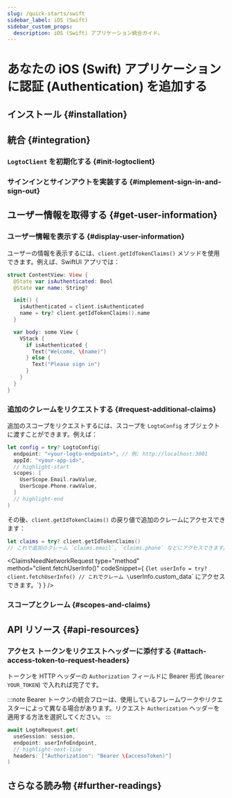 ```yaml
---
slug: /quick-starts/swift
sidebar_label: iOS (Swift)
sidebar_custom_props:
  description: iOS (Swift) アプリケーション統合ガイド。
---
```





# あなたの iOS (Swift) アプリケーションに認証 (Authentication) を追加する

<AppNote type="Native app" />

## インストール \{#installation}

<AddSdk />

## 統合 \{#integration}

### `LogtoClient` を初期化する \{#init-logtoclient}

<InitClient />

### サインインとサインアウトを実装する \{#implement-sign-in-and-sign-out}

<ImplementSignInAndSignOut />

<Checkpoint />

## ユーザー情報を取得する \{#get-user-information}

### ユーザー情報を表示する \{#display-user-information}

ユーザーの情報を表示するには、`client.getIdTokenClaims()` メソッドを使用できます。例えば、SwiftUI アプリでは：

```swift title="ContentView.swift"
struct ContentView: View {
  @State var isAuthenticated: Bool
  @State var name: String?

  init() {
    isAuthenticated = client.isAuthenticated
    name = try? client.getIdTokenClaims().name
  }

  var body: some View {
    VStack {
      if isAuthenticated {
        Text("Welcome, \(name)")
      } else {
        Text("Please sign in")
      }
    }
  }
}
```

### 追加のクレームをリクエストする \{#request-additional-claims}

<FindUserInfoMissing method="client.getIdTokenClaims()" />

<ScopesAndClaimsIntroduction />

追加のスコープをリクエストするには、スコープを `LogtoConfig` オブジェクトに渡すことができます。例えば：

```swift title="ContentView.swift"
let config = try? LogtoConfig(
  endpoint: "<your-logto-endpoint>", // 例: http://localhost:3001
  appId: "<your-app-id>",
  // highlight-start
  scopes: [
    UserScope.Email.rawValue,
    UserScope.Phone.rawValue,
  ]
  // highlight-end
)
```

その後、`client.getIdTokenClaims()` の戻り値で追加のクレームにアクセスできます：

```swift
let claims = try? client.getIdTokenClaims()
// これで追加のクレーム `claims.email`, `claims.phone` などにアクセスできます。
```

<ClaimsNeedNetworkRequest
  type="method"
  method="client.fetchUserInfo()"
  codeSnippet={
    <CodeBlock language="swift">{`let userInfo = try? client.fetchUserInfo()
// これでクレーム \`userInfo.custom_data\` にアクセスできます。`}</CodeBlock>
  }
/>

### スコープとクレーム \{#scopes-and-claims}

<ScopesAndClaims />

## API リソース \{#api-resources}

<ApiResources />

### アクセス トークンをリクエストヘッダーに添付する \{#attach-access-token-to-request-headers}

トークンを HTTP ヘッダーの `Authorization` フィールドに Bearer 形式 (`Bearer YOUR_TOKEN`) で入れれば完了です。

:::note
Bearer トークンの統合フローは、使用しているフレームワークやリクエスターによって異なる場合があります。リクエスト `Authorization` ヘッダーを適用する方法を選択してください。
:::

```swift
await LogtoRequest.get(
  useSession: session,
  endpoint: userInfoEndpoint,
  // highlight-next-line
  headers: ["Authorization": "Bearer \(accessToken)"]
)
```

## さらなる読み物 \{#further-readings}

<FurtherReadings />
